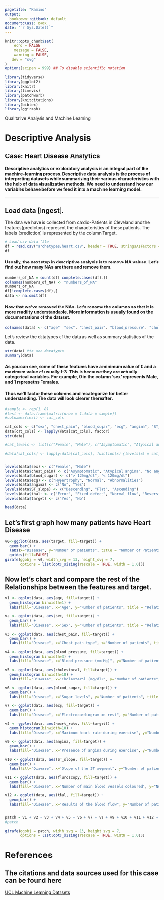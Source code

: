 ```yaml
---
pagetitle: "Kamino"
output:
  bookdown::gitbook: default
documentclass: book
date: "`r Sys.Date()`"
---
```


```r

knitr::opts_chunk$set(
    echo = FALSE,
    message = FALSE,
    warning = FALSE,
   dev = "svg"
)
options(scipen = 999) ## To disable scientific notation

library(tidyverse)
library(ggplot2)
library(knitr)
library(timevis)
library(patchwork)
library(knitcitations)
library(bibtex)
library(ggiraph)
```

Qualitative Analysis and Machine Learning


# Descriptive Analysis
## Case: Heart Disease Analytics
#### Descriptive analytics or exploratory analysis is an integral part of the machine-learning process. Descriptive data analysis is the process of interpreting datasets while summarizing their various characteristics with the help of data visualization methods. We need to understand how our variables behave before we feed it into a machine learning model. 


***

## Load data [Ingest]. 
The data we have is collected from cardio-Patients in Cleveland and the features(predictors) represent the characteristics of these patients. The labels (prediction) is represented by the column Target.


```r

# Load csv data file
df = read.csv("archetypes/heart.csv", header = TRUE, stringsAsFactors = FALSE)
df

```



#### Usually, the next step in descriptive analysis is to remove NA values. Let's find out how many NAs are there and remove them.

```r

numbers_of_NA = count(df[!complete.cases(df),])
colnames(numbers_of_NA) <- "numbers_of_NA"
numbers_of_NA
df[!complete.cases(df),]
data <- na.omit(df)

```


#### Now that we've removed the NAs. Let's rename the columns so that it is more readilty understandable. More information is usually found on the documentations of the dataset. 

```r

colnames(data) <- c("age", "sex", "chest_pain", "blood_pressure", "cholestoral", "blood_sugar", "ecg", "heart_rate", "angina", "ST_induced_exercise", "ST_slope", "fluroscopy", "thal", "target")

```





Let's review the datatypes of the data as well as summary statistics of the data. 

```r

str(data) #to see datatypes 
summary(data)

```


#### As you can see, some of these features have a minimum value of 0 and a maximum value of usually 1-3. This is because they are actually categorical variables. For example, 0 in the column 'sex' represents Male, and 1 represetns Females. 

#### Thus we'll factor these columns and recategorize for better understanding. The data will look clearer thereafter. 


```r



#sample <- rep(1, 8)
#test <- data.frame(matrix(nrow = 1,data = sample))
#colnames(test) <- cat_cols

cat_cols <- c("sex", "chest_pain", "blood_sugar", "ecg", "angina", "ST_slope", "thal", "target")
data[cat_cols] <- lapply(data[cat_cols], factor)
str(data)

#cat_levels <- list(c("Female", "Male"), c("Asymptomatic", "Atypical angina", "No angina", "Typical angina"), c("No", "Yes"), #c("Hypertrophy", "Normal", "Abnormalities"), c("No", "Yes"), c("Descending", "Flat", "Ascending"), c("Unknown", "Fixed defect", #"Normal flow", "Reversible defect"),  c("Yes", "No") )

#data[cat_cols] <- lapply(data[cat_cols], function(x) {levels(x) = cat_levels; x })


levels(data$sex) <- c("Female", "Male")
levels(data$chest_pain) <- c("Asymptomatic", "Atypical angina", "No angina", "Typical angina")
levels(data$blood_sugar) <- c("> 120mg/dl", "< 120mg/dl")
levels(data$ecg) <- c("Hypertrophy", "Normal", "Abnormalities")
levels(data$angina) <- c("No", "Yes")
levels(data$ST_slope) <- c("Descending", "Flat", "Ascending")
levels(data$thal) <- c("Error", "Fixed defect", "Normal flow", "Reversible defect")
levels(data$target) <- c("Yes", "No")

head(data)

```


## Let's first graph how many patients have Heart Disease 


```r

v0<-ggplot(data, aes(target, fill=target)) + 
  geom_bar() +
  labs(x="Disease", y="Number of patients", title = "Number of Patients with Heart Diseases") +
  guides(fill=FALSE)
girafe(ggobj = v0, width_svg = 13, height_svg = 7,
       options = list(opts_sizing(rescale = TRUE, width = 1.0)))
```

## Now let's chart and compare the rest of the Relationships between the features and target.


```r

v1 <- ggplot(data, aes(age, fill=target)) + 
  geom_histogram(binwidth=1) +
  labs(fill="Disease", x="Age", y="Number of patients", title = "Relationship between Age and Heart Disease")

v2 <- ggplot(data, aes(sex, fill=target)) + 
  geom_bar() +
  labs(fill="Disease", x="Sex", y="Number of patients", title = "Relationship between Sex and Heart Disease")

v3 <- ggplot(data, aes(chest_pain, fill=target)) +
  geom_bar() +
  labs(fill="Disease", x="Chest pain type", y="Number of patients", title = "Chest Pain and Heart Disease")

v4 <- ggplot(data, aes(blood_pressure, fill=target)) +
  geom_histogram(binwidth=3) +
  labs(fill="Disease", x="Blood pressure (mm Hg)", y="Number of patients", title = "Blood Pressure and Heart Disease")

v5 <- ggplot(data, aes(cholestoral, fill=target)) +
  geom_histogram(binwidth=10) +
  labs(fill="Disease", x="Cholesterol (mg/dl)", y="Number of patients", title = "Cholesterol and Heart Disease")

v6 <- ggplot(data, aes(blood_sugar, fill=target)) +
  geom_bar() +
  labs(fill="Disease", x="Sugar levels", y="Number of patients", title = "Blood Sugar and Heart Disease")

v7 <- ggplot(data, aes(ecg, fill=target)) +
  geom_bar() +
  labs(fill="Disease", x="Electrocardiogram on rest", y="Number of patients", title = "Resting ECG and Heart Disease")

v8 <- ggplot(data, aes(heart_rate, fill=target)) +
  geom_histogram(binwidth=10) +
  labs(fill="Disease", x="Maximum heart rate during exercise", y="Number of patients", title = "Heart Rate and Heart Disease")

v9 <- ggplot(data, aes(angina, fill=target)) +
  geom_bar() +
  labs(fill="Disease", x="Presence of angina during exercise", y="Number of patients", title = "Angina and Heart Disease")

v10 <- ggplot(data, aes(ST_slope, fill=target)) +
  geom_bar() +
  labs(fill="Disease", x="Slope of the ST segment", y="Number of patients", title = "ST_slope and Heart Disease")

v11 <- ggplot(data, aes(fluroscopy, fill=target)) +
  geom_bar() +
  labs(fill="Disease", x="Number of main blood vessels coloured", y="Number of patients", title = "Fluroscopy and Heart Disease")

v12 <- ggplot(data, aes(thal, fill=target)) +
  geom_bar() +
  labs(fill="Disease", x="Results of the blood flow", y="Number of patients", title = "Blood Flow and Heart Disease")



```


```r

patch = v1 + v2 + v3 + v4 + v5 + v6 + v7 + v8 + v9 + v10 + v11 + v12 + plot_layout(ncol=3, nrow=4)
#patch

girafe(ggobj = patch, width_svg = 13, height_svg = 7,
       options = list(opts_sizing(rescale = TRUE, width = 1.0)))

```





# References
## The citations and data sources used for this case can be found here 

<a href="https://archive.ics.uci.edu/ml/datasets/heart+disease" target="_blank"> UCL Machine Learning Datasets</a>

